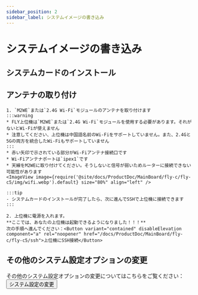 ```yaml
---
sidebar_position: 2
sidebar_label: システムイメージの書き込み
---
```







# システムイメージの書き込み

<FASTFASLH name="H618" />


## システムカードのインストール

<Tabs>
    <TabItem value="usb" label="M2WEをC5にインストールする図" default>
        <ImageView image={require('@site/docs/ProductDoc/MainBoard/fly-c/fly-c5/img/m2we.webp').default} size="30%" align="center" />
    </TabItem>
    <TabItem value="can" label="TFカードをC5にインストールする図">
        <ImageView image={require('@site/docs/ProductDoc/MainBoard/fly-c/fly-c5/img/tf.webp').default} size="30%" align="center" />
    </TabItem>
</Tabs>

## アンテナの取り付け

    1. `M2WE`または`2.4G Wi-Fi`モジュールのアンテナを取り付けます
    :::warning
    * FLY上位機は`M2WE`または`2.4G Wi-Fi`モジュールを使用する必要があります。それがないとWi-Fiが使えません
    * 注意してください、上位機は中国語名前のWi-Fiをサポートしていません。また、2.4Gと5Gの両方を統合したWi-Fiもサポートしていません
    :::
    * 赤い矢印で示されている部分がWi-Fiアンテナ接続口です
    * Wi-Fiアンテナポートは`ipex1`です
    * 天線をM2WEに取り付けてください。そうしないと信号が弱いためルーターに接続できない可能性があります
    <ImageView image={require('@site/docs/ProductDoc/MainBoard/fly-c/fly-c5/img/wifi.webp').default} size="80%" align="left" /> 

    :::tip
    - システムカードのインストールが完了したら、次に進んでSSHで上位機に接続できます
    :::

    2. 上位機に電源を入れます。  
    **ここでは、あなたの上位機は起動できるようになりました！！！**  
    次の手順へ進んでください：<Button variant="contained" disableElevation component="a" rel="noopener" href="/docs/ProductDoc/MainBoard/fly-c/fly-c5/ssh">上位機にSSH接続</Button>

## その他のシステム設定オプションの変更

その他のシステム設定オプションの変更についてはこちらをご覧ください：<Button variant="contained" disableElevation component="a" rel="noopener" href="/docs/ProductDoc/MainBoard/fly-c/fly-c5/config">システム設定の変更</Button>
